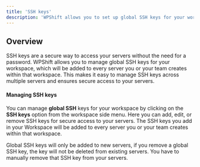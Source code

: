 ```yaml
---
title: 'SSH keys'
description: 'WPShift allows you to set up global SSH keys for your workspace to securely access your servers.'
---
```


## Overview
SSH keys are a secure way to access your servers without the need for a password. WPShift allows you to manage global SSH keys for your workspace, which will be added to every server you or your team creates within that workspace. This makes it easy to manage SSH keys across multiple servers and ensures secure access to your servers.

#### Managing SSH keys
You can manage **global SSH** keys for your workspace by clicking on the **SSH keys** option from the workspace side menu. Here you can add, edit, or remove SSH keys for secure access to your servers. The SSH keys you add in your Workspace will be added to every server you or your team creates within that workspace.

<Warning>Global SSH keys will only be added to new servers, if you remove a global SSH key, the key will not be deleted from existing servers. You have to manually remove that SSH key from your servers.</Warning>

